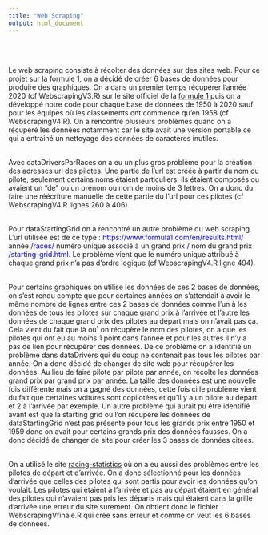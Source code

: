 ---
title: "Web Scraping"
output: html_document
---
<br>



<br/>
Le web scraping consiste à récolter des données sur des sites web. Pour ce projet sur la formule 1, on a décidé de créer 6 bases de données pour produire des graphiques. On a dans un premier temps récupérer l'année 2020 (cf WebscrapingV3.R) sur le site officiel de la [formule 1](https://www.formula1.com/en/results.html) puis on a développé notre code pour chaque base de données de 1950 à 2020 sauf pour les équipes où les classements ont commencé qu'en 1958 (cf WebscrapingV4.R). On a rencontré plusieurs problèmes quand on a récupéré les données notamment car le site avait une version portable ce qui a entrainé un nettoyage des données de caractères inutiles.
<br>



<br/>
Avec dataDriversParRaces on a eu un plus gros problème pour la création des adresses url des pilotes. Une partie de l'url est créée à partir du nom du pilote, seulement certains noms étaient particuliers, ils étaient composés ou avaient un "de" ou un prénom ou nom de moins de 3 lettres. On a donc du faire une réécriture manuelle de cette partie du l'url pour ces pilotes (cf WebscrapingV4.R lignes 260 à 406).
<br>



<br/>
Pour dataStartingGrid on a rencontré un autre problème du web scraping. L'url utilisée est de ce type : <span style="color:blue">htt</span><span style="color:blue">ps://www.formula1.com/en/results.html/</span> année <span style="color:blue">/races/</span> numéro unique associé à un grand prix <span style="color:blue">/</span> nom du grand prix <span style="color:blue">/starting-grid.html</span>. Le problème vient que le numéro unique attribué à chaque grand prix n'a pas d'ordre logique (cf WebscrapingV4.R ligne 494).
<br>



<br/>
Pour certains graphiques on utilise les données de ces 2 bases de données, on s'est rendu compte que pour certaines années on s'attendait à avoir le même nombre de lignes entre ces 2 bases de données comme l'un à les données de tous les pilotes sur chaque grand prix à l'arrivée et l'autre les données de chaque grand prix des pilotes au départ mais on n'avait pas ça. Cela vient du fait que là où¹ on récupère le nom des pilotes, on a que les pilotes qui ont eu au moins 1 point dans l'année et pour les autres il n'y a pas de lien pour récupérer ces données. De ce problème on a identifié un problème dans dataDrivers qui du coup ne contenait pas tous les pilotes par année. On a donc décidé de changer de site web pour récupérer les données. Au lieu de faire pilote par pilote par année, on récolte les données grand prix par grand prix par année. La taille des données est une nouvelle fois différente mais on a gagné des données, cette fois ci le problème vient du fait que certaines voitures sont copilotées et qu'il y a un pilote au départ et 2 à l'arrivée par exemple. Un autre problème qui aurait pu être identifié avant est que la starting grid où l'on récupère les données de dataStartingGrid n'est pas présente pour tous les grands prix entre 1950 et 1959 donc on avait pour certains grands prix des données fausses. On a donc décidé de changer de site pour créer les 3 bases de données citées.
<br>



<br/>
On a utilisé le site [racing-statistics](https://www.racing-statistics.com/en/seasons) où on a eu aussi des problèmes entre les pilotes de départ et d'arrivée. On a donc sélectionné pour les données d'arrivée que celles des pilotes qui sont partis pour avoir les données qu'on voulait. Les pilotes qui étaient à l'arrivée et pas au départ étaient en général des pilotes qui n'avaient pas pris les départs mais qui étaient dans la grille d'arrivée une erreur du site surement. On obtient donc le fichier WebscrapingVfinale.R qui crée sans erreur et comme on veut les 6 bases de données.